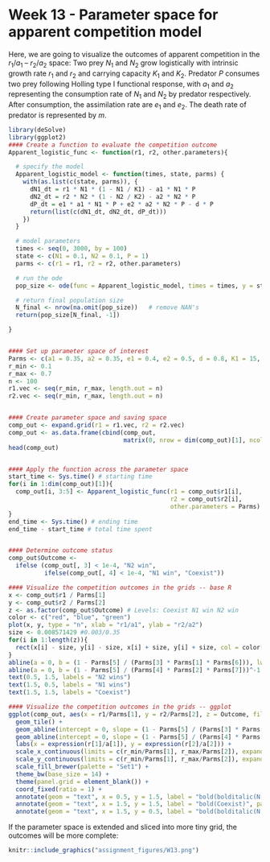 # Week 13 - Parameter space for apparent competition model {-} 

Here, we are going to visualize the outcomes of apparent competition in the $r_1/a_1$ -- $r_2/a_2$ space:
\begin{align*}
\frac{dN_1}{dt} &= r_1N_1(1-\frac{N_1}{K_1}) - a_1N_1P\\
\frac{dN_2}{dt} &= r_2N_2(1-\frac{N_2}{K_2}) - a_2N_2P\\
\frac{dP}{dt} &= e_1a_1N_1P + e_2a_2N_2P - mP.
\end{align*}
Two prey $N_1$ and $N_2$ grow logistically with intrinsic growth rate $r_1$ and $r_2$ and carrying capacity $K_1$ and $K_2$. Predator $P$ consumes two prey following Holling type I functional response, with $a_1$ and $a_2$ representing the consumption rate of $N_1$ and $N_2$ by predator respectively. After consumption, the assimilation rate are $e_1$ and $e_2$. The death rate of predator is represented by $m$.

```r
library(deSolve)
library(ggplot2)
#### Create a function to evaluate the competition outcome
Apparent_logistic_func <- function(r1, r2, other.parameters){

  # specify the model
  Apparent_logistic_model <- function(times, state, parms) {
    with(as.list(c(state, parms)), {
      dN1_dt = r1 * N1 * (1 - N1 / K1) - a1 * N1 * P
      dN2_dt = r2 * N2 * (1 - N2 / K2) - a2 * N2 * P
      dP_dt = e1 * a1 * N1 * P + e2 * a2 * N2 * P - d * P
      return(list(c(dN1_dt, dN2_dt, dP_dt)))
    })
  }

  # model parameters
  times <- seq(0, 3000, by = 100)
  state <- c(N1 = 0.1, N2 = 0.1, P = 1)
  parms <- c(r1 = r1, r2 = r2, other.parameters)

  # run the ode
  pop_size <- ode(func = Apparent_logistic_model, times = times, y = state, parms = parms)

  # return final population size
  N_final <- nrow(na.omit(pop_size))   # remove NAN's
  return(pop_size[N_final, -1])

}


#### Set up parameter space of interest
Parms <- c(a1 = 0.35, a2 = 0.35, e1 = 0.4, e2 = 0.5, d = 0.8, K1 = 15, K2 = 12)
r_min <- 0.1
r_max <- 0.7
n <- 100
r1.vec <- seq(r_min, r_max, length.out = n)
r2.vec <- seq(r_min, r_max, length.out = n)


#### Create parameter space and saving space
comp_out <- expand.grid(r1 = r1.vec, r2 = r2.vec)
comp_out <- as.data.frame(cbind(comp_out,
                                matrix(0, nrow = dim(comp_out)[1], ncol = 3)))
head(comp_out)


#### Apply the function across the parameter space
start_time <- Sys.time() # starting time
for(i in 1:dim(comp_out)[1]){
  comp_out[i, 3:5] <- Apparent_logistic_func(r1 = comp_out$r1[i],
                                             r2 = comp_out$r2[i],
                                             other.parameters = Parms)
}
end_time <- Sys.time() # ending time
end_time - start_time # total time spent


#### Determine outcome status
comp_out$Outcome <-
  ifelse (comp_out[, 3] < 1e-4, "N2 win",
          ifelse(comp_out[, 4] < 1e-4, "N1 win", "Coexist"))
```

```r
#### Visualize the competition outcomes in the grids -- base R
x <- comp_out$r1 / Parms[1]
y <- comp_out$r2 / Parms[2]
z <- as.factor(comp_out$Outcome) # Levels: Coexist N1 win N2 win
color <- c("red", "blue", "green")
plot(x, y, type = "n", xlab = "r1/a1", ylab = "r2/a2")
size <- 0.008571429 #0.003/0.35
for(i in 1:length(z)){
  rect(x[i] - size, y[i] - size, x[i] + size, y[i] + size, col = color[z[i]], border = color[z[i]])
}
abline(a = 0, b = (1 - Parms[5] / (Parms[3] * Parms[1] * Parms[6])), lwd = 4)
abline(a = 0, b = (1 - Parms[5] / (Parms[4] * Parms[2] * Parms[7]))^-1,, lwd = 4)
text(0.5, 1.5, labels = "N2 wins")
text(1.5, 0.5, labels = "N1 wins")
text(1.5, 1.5, labels = "Coexist")
```

```r
#### Visualize the competition outcomes in the grids -- ggplot
ggplot(comp_out, aes(x = r1/Parms[1], y = r2/Parms[2], z = Outcome, fill = Outcome)) +
  geom_tile() +
  geom_abline(intercept = 0, slope = (1 - Parms[5] / (Parms[3] * Parms[1] * Parms[6])), size = 1.5) +
  geom_abline(intercept = 0, slope = (1 - Parms[5] / (Parms[4] * Parms[2] * Parms[7]))^-1, size = 1.5) +
  labs(x = expression(r[1]/a[1]), y = expression(r[2]/a[2])) +
  scale_x_continuous(limits = c(r_min/Parms[1], r_max/Parms[2]), expand = c(0, 0)) +
  scale_y_continuous(limits = c(r_min/Parms[1], r_max/Parms[2]), expand = c(0, 0)) +
  scale_fill_brewer(palette = "Set1") +
  theme_bw(base_size = 14) +
  theme(panel.grid = element_blank()) +
  coord_fixed(ratio = 1) +
  annotate(geom = "text", x = 0.5, y = 1.5, label = "bold(bolditalic(N[2])~wins)", parse = T) +
  annotate(geom = "text", x = 1.5, y = 1.5, label = "bold(Coexist)", parse = T) +
  annotate(geom = "text", x = 1.5, y = 0.5, label = "bold(bolditalic(N[1])~wins)", parse = T)
```

If the parameter space is extended and sliced into more tiny grid, the outcomes will be more complete:
```r
knitr::include_graphics("assignment_figures/W13.png")
```
